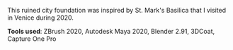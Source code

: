 This ruined city foundation was inspired by St. Mark's Basilica that I visited in Venice during 2020. 

**Tools used**: ZBrush 2020, Autodesk Maya 2020, Blender 2.91, 3DCoat, Capture One Pro